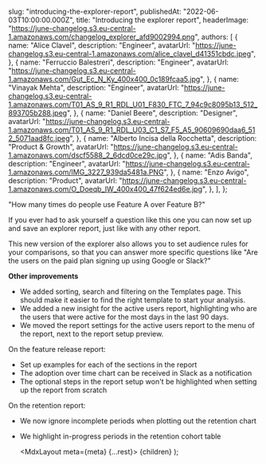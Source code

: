 
  slug: "introducing-the-explorer-report",
  publishedAt: "2022-06-03T10:00:00.000Z",
  title: "Introducing the explorer report",
  headerImage:
    "https://june-changelog.s3.eu-central-1.amazonaws.com/changelog_explorer_afd9002994.png",
  authors: [
    {
      name: "Alice Clavel",
      description: "Engineer",
      avatarUrl:
        "https://june-changelog.s3.eu-central-1.amazonaws.com/alice_clavel_d41351cbdc.jpeg",
    },
    {
      name: "Ferruccio Balestreri",
      description: "Engineer",
      avatarUrl:
        "https://june-changelog.s3.eu-central-1.amazonaws.com/Gut_Ec_N_Ky_400x400_0c189fcaa5.jpg",
    },
    {
      name: "Vinayak Mehta",
      description: "Engineer",
      avatarUrl:
        "https://june-changelog.s3.eu-central-1.amazonaws.com/T01_AS_9_R1_RDL_U01_F830_FTC_7_94c9c8095b13_512_893705b288.jpeg",
    },
    {
      name: "Daniel Beere",
      description: "Designer",
      avatarUrl:
        "https://june-changelog.s3.eu-central-1.amazonaws.com/T01_AS_9_R1_RDL_U03_C1_S7_F5_A5_90609690daa6_512_5071aad8fc.jpeg",
    },
    {
      name: "Alberto Incisa della Rocchetta",
      description: "Product & Growth",
      avatarUrl:
        "https://june-changelog.s3.eu-central-1.amazonaws.com/dscf5588_2_6dcd0ce29c.jpg",
    },
    {
      name: "Adis Banda",
      description: "Engineer",
      avatarUrl:
        "https://june-changelog.s3.eu-central-1.amazonaws.com/IMG_3227_939da5481a.PNG",
    },
    {
      name: "Enzo Avigo",
      description: "Product",
      avatarUrl:
        "https://june-changelog.s3.eu-central-1.amazonaws.com/O_Doeqb_IW_400x400_47f624ed6e.jpg",
    },
  ],
};

"How many times do people use Feature A over Feature B?"

If you ever had to ask yourself a question like this one you can now set up and save an explorer report, just like with any other report.

This new version of the explorer also allows you to set audience rules for your comparisons, so that you can answer more specific questions like "Are the users on the paid plan signing up using Google or Slack?"

**Other improvements**

- We added sorting, search and filtering on the Templates page. This should make it easier to find the right template to start your analysis.
- We added a new insight for the active users report, highlighting who are the users that were active for the most days in the last 90 days.
- We moved the report settings for the active users report to the menu of the report, next to the report setup preview.

On the feature release report:

- Set up examples for each of the sections in the report
- The adoption over time chart can be received in Slack as a notification
- The optional steps in the report setup won't be highlighted when setting up the report from scratch

On the retention report:

- We now ignore incomplete periods when plotting out the retention chart
- We highlight in-progress periods in the retention cohort table

  <MdxLayout meta={meta} {...rest}>
    {children}
  </MdxLayout>
);
